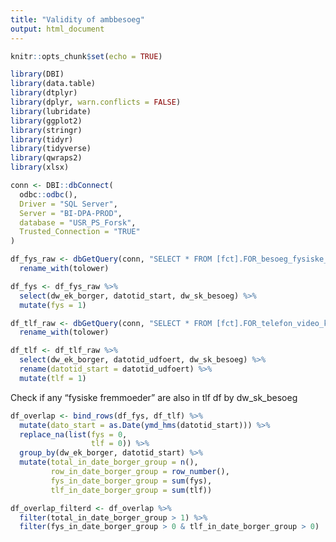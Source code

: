 ```yaml
---
title: "Validity of ambbesoeg"
output: html_document
---
```


```r
knitr::opts_chunk$set(echo = TRUE)

library(DBI)
library(data.table)
library(dtplyr)
library(dplyr, warn.conflicts = FALSE)
library(lubridate)
library(ggplot2)
library(stringr)
library(tidyr)
library(tidyverse)
library(qwraps2)
library(xlsx)

```



```r
conn <- DBI::dbConnect(
  odbc::odbc(),
  Driver = "SQL Server",
  Server = "BI-DPA-PROD",
  database = "USR_PS_Forsk",
  Trusted_Connection = "TRUE"
)

df_fys_raw <- dbGetQuery(conn, "SELECT * FROM [fct].FOR_besoeg_fysiske_fremmoeder") %>% 
  rename_with(tolower)

df_fys <- df_fys_raw %>% 
  select(dw_ek_borger, datotid_start, dw_sk_besoeg) %>% 
  mutate(fys = 1)

df_tlf_raw <- dbGetQuery(conn, "SELECT * FROM [fct].FOR_telefon_video_konsultationer_psyk_somatik_LPR2") %>% 
  rename_with(tolower)

df_tlf <- df_tlf_raw %>%
  select(dw_ek_borger, datotid_udfoert, dw_sk_besoeg) %>%
  rename(datotid_start = datotid_udfoert) %>% 
  mutate(tlf = 1)

```


Check if any "fysiske fremmoeder" are also in tlf df by dw_sk_besoeg

```r
df_overlap <- bind_rows(df_fys, df_tlf) %>% 
  mutate(dato_start = as.Date(ymd_hms(datotid_start))) %>% 
  replace_na(list(fys = 0,
                  tlf = 0)) %>% 
  group_by(dw_ek_borger, datotid_start) %>% 
  mutate(total_in_date_borger_group = n(),
         row_in_date_borger_group = row_number(),
         fys_in_date_borger_group = sum(fys),
         tlf_in_date_borger_group = sum(tlf))

df_overlap_filterd <- df_overlap %>% 
  filter(total_in_date_borger_group > 1) %>% 
  filter(fys_in_date_borger_group > 0 & tlf_in_date_borger_group > 0)
  
```

